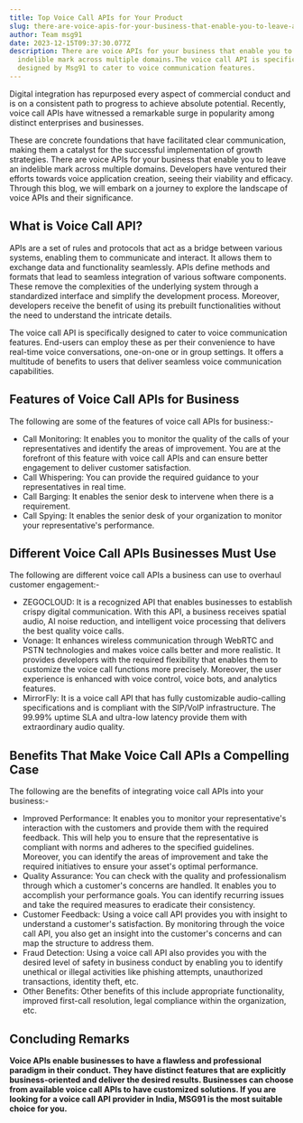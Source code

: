```yaml
---
title: Top Voice Call APIs for Your Product
slug: there-are-voice-apis-for-your-business-that-enable-you-to-leave-an-indelible-mark-across-multiple-domainsthe-voice-call-api-is-specifically-designed-by-msg91-to-cater-to-voice-communication-features
author: Team msg91
date: 2023-12-15T09:37:30.077Z
description: There are voice APIs for your business that enable you to leave an
  indelible mark across multiple domains.The voice call API is specifically
  designed by Msg91 to cater to voice communication features.
---
```

Digital integration has repurposed every aspect of commercial conduct and is on a consistent path to progress to achieve absolute potential. Recently, voice call APIs have witnessed a remarkable surge in popularity among distinct enterprises and businesses. 

These are concrete foundations that have facilitated clear communication, making them a catalyst for the successful implementation of growth strategies. There are voice APIs for your business that enable you to leave an indelible mark across multiple domains. Developers have ventured their efforts towards voice application creation, seeing their viability and efficacy. Through this blog, we will embark on a journey to explore the landscape of voice APIs and their significance. 

## What is Voice Call API?

APIs are a set of rules and protocols that act as a bridge between various systems, enabling them to communicate and interact. It allows them to exchange data and functionality seamlessly. APIs define methods and formats that lead to seamless integration of various software components. These remove the complexities of the underlying system through a standardized interface and simplify the development process. Moreover, developers receive the benefit of using its prebuilt functionalities without the need to understand the intricate details. 

The voice call API is specifically designed to cater to voice communication features. End-users can employ these as per their convenience to have real-time voice conversations, one-on-one or in group settings. It offers a multitude of benefits to users that deliver seamless voice communication capabilities. 

## Features of Voice Call APIs for Business

The following are some of the features of voice call APIs for business:-

* Call Monitoring: It enables you to monitor the quality of the calls of your representatives and identify the areas of improvement. You are at the forefront of this feature with voice call APIs and can ensure better engagement to deliver customer satisfaction. 
* Call Whispering: You can provide the required guidance to your representatives in real time. 
* Call Barging: It enables the senior desk to intervene when there is a requirement. 
* Call Spying: It enables the senior desk of your organization to monitor your representative's performance. 

## Different Voice Call APIs Businesses Must Use

The following are different voice call APIs a business can use to overhaul customer engagement:-

* ZEGOCLOUD: It is a recognized API that enables businesses to establish crispy digital communication. With this API, a business receives spatial audio, AI noise reduction, and intelligent voice processing that delivers the best quality voice calls. 
* Vonage: It enhances wireless communication through WebRTC and PSTN technologies and makes voice calls better and more realistic. It provides developers with the required flexibility that enables them to customize the voice call functions more precisely. Moreover, the user experience is enhanced with voice control, voice bots, and analytics features. 
* MirrorFly: It is a voice call API that has fully customizable audio-calling specifications and is compliant with the SIP/VoIP infrastructure. The 99.99% uptime SLA and ultra-low latency provide them with extraordinary audio quality. 

## Benefits That Make Voice Call APIs a Compelling Case

The following are the benefits of integrating voice call APIs into your business:- 

* Improved Performance: It enables you to monitor your representative's interaction with the customers and provide them with the required feedback. This will help you to ensure that the representative is compliant with norms and adheres to the specified guidelines. Moreover, you can identify the areas of improvement and take the required initiatives to ensure your asset's optimal performance. 
* Quality Assurance: You can check with the quality and professionalism through which a customer's concerns are handled. It enables you to accomplish your performance goals. You can identify recurring issues and take the required measures to eradicate their consistency. 
* Customer Feedback: Using a voice call API provides you with insight to understand a customer's satisfaction. By monitoring through the voice call API, you also get an insight into the customer's concerns and can map the structure to address them. 
* Fraud Detection: Using a voice call API also provides you with the desired level of safety in business conduct by enabling you to identify unethical or illegal activities like phishing attempts, unauthorized transactions, identity theft, etc. 
* Other Benefits: Other benefits of this include appropriate functionality, improved first-call resolution, legal compliance within the organization, etc. 

## Concluding Remarks

**Voice APIs enable businesses to have a flawless and professional paradigm in their conduct. They have distinct features that are explicitly business-oriented and deliver the desired results. Businesses can choose from available voice call APIs to have customized solutions. If you are looking for a voice call API provider in India, MSG91 is the most suitable choice for you.**